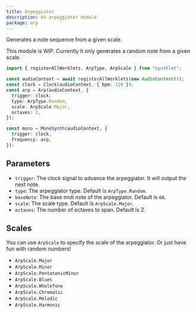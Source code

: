```yaml
---
title: Arpeggiator
description: An arpeggiator module
package: arp
---
```



Generates a note sequence from a given scale.

<Callout title="Not arpeggiator" type="warn">
  This module is WIP. Currently it only generates a random note from a given
  scale.
</Callout>

```ts
import { registerAllWorklets, ArpType, ArpScale } from "synthlet";

const audioContext = await registerAllWorklets(new AudioContext());
const clock = Clock(audioContext, { bpm: 120 });
const arp = Arp(audioContext, {
  trigger: clock,
  type: ArpType.Random,
  scale: ArpScale.Major,
  octaves: 2,
});

const mono = MonoSynth(audioContext, {
  trigger: clock,
  frequency: arp,
});
```

<ArpExample />

## Parameters

- `trigger`: The clock signal to advance the arpeggiator. It will output the next note.
- `type`: The arpeggiator type. Default is `ArpType.Random`.
- `baseNote`: The base midi note of the arpeggiator. Default is `60`.
- `scale`: The scale type. Default is `ArpScale.Major`.
- `octaves`: The number of octaves to span. Default is 2.

## Scales

You can use `ArpScale` to specify the scale of the arpeggiator. Or just have fun with random numbers!

- `ArpScale.Major`
- `ArpScale.Minor`
- `ArpScale.PentatonicMinor`
- `ArpScale.Blues`
- `ArpScale.WholeTone`
- `ArpScale.Chromatic`
- `ArpScale.Melodic`
- `ArpScale.Harmonic`
